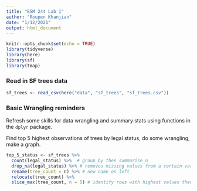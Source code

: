 ```yaml
---
title: "ESM 244 Lab 1"
author: "Roupen Khanjian"
date: "1/12/2021"
output: html_document
---
```


```r
knitr::opts_chunk$set(echo = TRUE)
library(tidyverse)
library(here)
library(sf)
library(tmap)
```

### Read in SF trees data

```r

sf_trees <- read_csv(here("data", "sf_trees", "sf_trees.csv"))

```

### Basic Wrangling reminders

Refresh some skills for data wrangling and summary stats using functions in the `dplyr` package. 

Find top 5 highest observations of trees by legal status, do some wrangling, make a graph.

```r

top_5_status <- sf_trees %>% 
  count(legal_status) %>%  # group_by then summarise_n
  drop_na(legal_status) %>% # removes missing values from a certain variable
  rename(tree_count = n) %>% # new name on left
  relocate(tree_count) %>% 
  slice_max(tree_count, n = 5) # identify rows with highest values then keeps those rows



```





